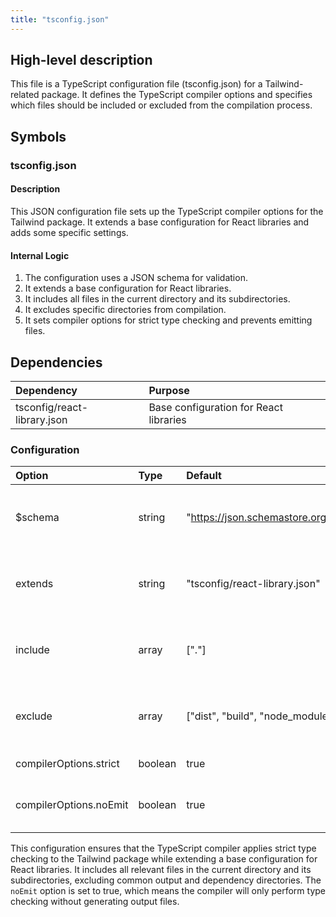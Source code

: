 ```yaml
---
title: "tsconfig.json"
---
```


## High-level description
This file is a TypeScript configuration file (tsconfig.json) for a Tailwind-related package. It defines the TypeScript compiler options and specifies which files should be included or excluded from the compilation process.

## Symbols

### tsconfig.json
#### Description
This JSON configuration file sets up the TypeScript compiler options for the Tailwind package. It extends a base configuration for React libraries and adds some specific settings.

#### Internal Logic
1. The configuration uses a JSON schema for validation.
2. It extends a base configuration for React libraries.
3. It includes all files in the current directory and its subdirectories.
4. It excludes specific directories from compilation.
5. It sets compiler options for strict type checking and prevents emitting files.

## Dependencies
| Dependency | Purpose |
|:-----------|:--------|
| tsconfig/react-library.json | Base configuration for React libraries |

### Configuration
| Option | Type | Default | Description |
|:-------|:-----|:--------|:------------|
| $schema | string | "https://json.schemastore.org/tsconfig" | Specifies the JSON schema for tsconfig.json validation |
| extends | string | "tsconfig/react-library.json" | Extends the base configuration for React libraries |
| include | array | ["."] | Includes all files in the current directory and subdirectories |
| exclude | array | ["dist", "build", "node_modules"] | Excludes specified directories from compilation |
| compilerOptions.strict | boolean | true | Enables strict type checking |
| compilerOptions.noEmit | boolean | true | Prevents the compiler from generating output files |

This configuration ensures that the TypeScript compiler applies strict type checking to the Tailwind package while extending a base configuration for React libraries. It includes all relevant files in the current directory and its subdirectories, excluding common output and dependency directories. The `noEmit` option is set to true, which means the compiler will only perform type checking without generating output files.